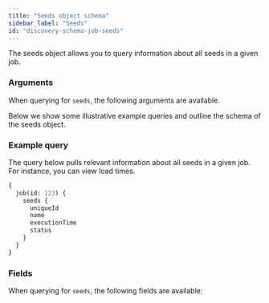 ```yaml
---
title: "Seeds object schema"
sidebar_label: "Seeds"
id: "discovery-schema-job-seeds"
---
```



The seeds object allows you to query information about all seeds in a given job.

### Arguments

When querying for `seeds`, the following arguments are available.

<NodeArgsTable parent="JobNode" name="seed" />

Below we show some illustrative example queries and outline the schema of the seeds object.

### Example query

The query below pulls relevant information about all seeds in a given job. For instance, you can view load times.

```graphql
{
  job(id: 123) {
    seeds {
      uniqueId
      name
      executionTime
      status
    }
  }
}
```

### Fields

When querying for `seeds`, the following fields are available:

<SchemaTable nodeName="SeedNode" />
